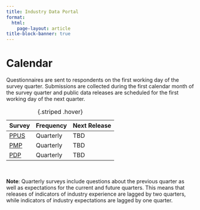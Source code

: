 ```yaml
---
title: Industry Data Portal
format: 
  html:
    page-layout: article
title-block-banner: true
---
```


# Calendar

Questionnaires are sent to respondents on the first working day of the survey quarter. Submissions are collected during the first calendar month of the survey quarter and public data releases are scheduled for the first working day of the next quarter.


| Survey          | Frequency       | Next Release    |
|--------         |--------         | --------        |
| [PPUS](/surveys/ppus.qmd)  | Quarterly       | TBD |
| [PMP](/surveys/pmp.qmd)  | Quarterly        | TBD |
| [PDP](/surveys/pdp.qmd)  | Quarterly          | TBD |

: {.striped .hover}

<br>

**Note**: Quarterly surveys include questions about the previous quarter as well as expectations for the current and future quarters. This means that releases of indicators of industry experience are lagged by two quarters, while indicators of industry expectations are lagged by one quarter.

  